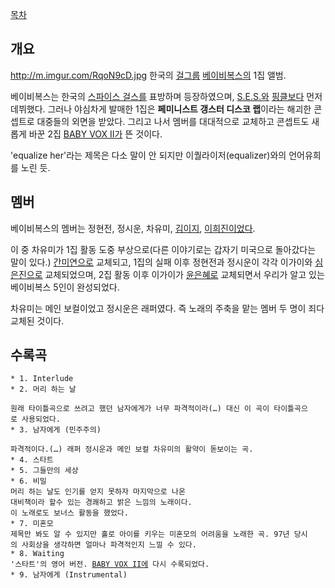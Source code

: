 [[목차]]
== 개요 ==
http://m.imgur.com/RqoN9cD.jpg
한국의 [[걸그룹]] [[베이비복스]]의 1집 앨범.

베이비복스는 한국의 [[스파이스 걸스]]를 표방하며 등장하였으며, [[S.E.S.]]와 [[핑클]]보다 먼저 데뷔했다. 그러나 야심차게 발매한 1집은 '''페미니스트 갱스터 디스코 랩'''이라는 해괴한 콘셉트로 대중들의 외면을 받았다. 그리고 나서 멤버를 대대적으로 교체하고 콘셉트도 새롭게 바꾼 2집 [[BABY VOX II]]가 뜬 것이다.

'equalize her'라는 제목은 다소 말이 안 되지만 이퀄라이저(equalizer)와의 언어유희를 노린 듯.
== 멤버 ==
베이비복스의 멤버는 정현전, 정시운, 차유미, [[김이지]], [[이희진]]이었다.

이 중 차유미가 1집 활동 도중 부상으로(다른 이야기로는 갑자기 미국으로 돌아갔다는 말이 있다.) [[간미연]]으로 교체되고, 1집의 실패 이후 정현전과 정시운이 각각 이가이와 [[심은진]]으로 교체되었으며, 2집 활동 이후 이가이가 [[윤은혜]]로 교체되면서 우리가 알고 있는 베이비복스 5인이 완성되었다.

차유미는 메인 보컬이었고 정시운은 래퍼였다. 즉 노래의 주축을 맡는 멤버 두 명이 죄다 교체된 것이다.

== 수록곡 ==
 * 1. Interlude
 * 2. 머리 하는 날
{{{#!html
<iframe width="420" height="315" src="//www.youtube.com/embed/2Sca4In3rkg" frameborder="0" allowfullscreen></iframe>
}}}
 원래 타이틀곡으로 쓰려고 했던 남자에게가 너무 파격적이라(…) 대신 이 곡이 타이틀곡으로 사용되었다.
 * 3. 남자에게 (민주주의)
{{{#!html
<iframe width="560" height="315" src="//www.youtube.com/embed/WCe6R_DfjJI" frameborder="0" allowfullscreen></iframe>
}}}
 파격적이다.(…) 래퍼 정시운과 메인 보컬 차유미의 활약이 돋보이는 곡.
 * 4. 스타트
 * 5. 그들만의 세상
 * 6. 비밀
 머리 하는 날도 인기를 얻지 못하자 마지막으로 나온
 대비책이라 할수 있는 경쾌하고 밝은 느낌의 노래이다.
 이 노래로도 보너스 활동을 했었다.              
 * 7. 미혼모
 제목만 봐도 알 수 있지만 홀로 아이를 키우는 미혼모의 어려움을 노래한 곡. 97년 당시의 사회상을 생각하면 얼마나 파격적인지 느낄 수 있다.
 * 8. Waiting
 '스타트'의 영어 버전. [[BABY VOX II]]에 다시 수록되었다.
 * 9. 남자에게 (Instrumental)
